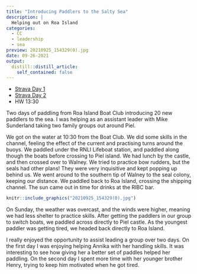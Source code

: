 ```yaml
---
title: "Introducing Paddlers to the Salty Sea"
description: |
  Helping out on Roa Island
categories:
  - CC
  - leadership
  - sea
preview: 20210925_154329(0).jpg
date: 09-26-2021
output:
  distill::distill_article:
    self_contained: false
---
```


- [Strava Day 1](https://www.strava.com/activities/6024380742)
- [Strava Day 2](https://www.strava.com/activities/6024348869)
- HW 13:30


Two days of paddling from Roa Island Boat Club introducing 20 new paddlers to the sea. I was helping as an assistant leader with Mike Sunderland taking two family groups out around Piel.

We got on the water at 10:30 from the Boat Club. We did some skills in the channel, feeling the effect of the current and practising turns around the buoys. We paddled under the RNLI Lifeboat station, and paddled along though the boats before crossing to Piel island. We had lunch by the castle, and then crossed over to Walney. We tried to practice bow rudders, but the seals had other plans! They were very inquisitive and kept popping up behind us. We went around to the southern tip of Walney to the seal colony, keeping our distance. We paddled back to Roa Island, crossing the shipping channel. The sun came out in time for drinks at the RIBC bar.

```r
knitr::include_graphics("20210925_154329(0).jpg")
```

On Sunday, the weather was overcast, and the winds were higher, meaning we had less shelter to practice skills. After getting the paddlers in our group to switch boats, we paddled across directly to Piel castle. As the youngest paddler was getting tired, we headed back directly to Roa Island.

I really enjoyed the opportunity to assist leading a group over two days. On the first day I was enjoying helping Annika with her handling skills. It was interesting to see how giving her a better set of paddles helped her paddling. On the second day I spent more time with her younger brother Henry, trying to keep him motivated when he got tired.


